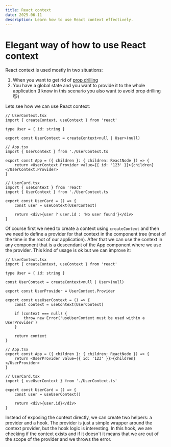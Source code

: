```yaml
---
title: React context
date: 2025-06-11
description: Learn how to use React context effectively.
---
```


# Elegant way of how to use React context

React context is used mostly in two situations:

1. When you want to get rid of [prop drilling](https://kentcdodds.com/blog/prop-drilling)
2. You have a global state and you want to provide it to the whole application (I know in this scenario you also want to avoid prop drilling 😼)

Lets see how we can use React context:

```tsx showLineNumbers
// UserContext.tsx
import { createContext, useContext } from 'react'

type User = { id: string }

export const UserContext = createContext<null | User>(null)

// App.tsx
import { UserContext } from './UserContext.ts

export const App = ({ children }: { children: ReactNode }) => {
	return <UserContext.Provider value={{ id: '123' }}>{children}</UserContext.Provider>
}

// UserCard.tsx
import { useContext } from 'react'
import { UserContext } from './UserContext.ts

export const UserCard = () => {
	const user = useContext(UserContext)

	return <div>{user ? user.id : 'No user found'}</div>
}
```

Of course first we need to create a context using `createContext` and then we need to define a provider for that context in the component tree (most of the time in the root of our application). After that we can use the context in any component that is a descendant of the App component where we use the provider. This kind of usage is ok but we can improve it:

```tsx showLineNumbers {8,10-18,27,29}#a
// UserContext.tsx
import { createContext, useContext } from 'react'

type User = { id: string }

const UserContext = createContext<null | User>(null)

export const UserProvider = UserContext.Provider

export const useUserContext = () => {
	const context = useContext(UserContext)

	if (context === null) {
		throw new Error('useUserContext must be used within a UserProvider')
	}

	return context
}

// App.tsx
export const App = ({ children }: { children: ReactNode }) => {
	return <UserProvider value={{ id: '123' }}>{children}</UserProvider>
}

// UserCard.tsx
import { useUserContext } from './UserContext.ts'

export const UserCard = () => {
	const user = useUserContext()

	return <div>{user.id}</div>
}
```

Instead of exposing the context directly, we can create two helpers: a provider and a hook. The provider is just a simple wrapper around the context provider, but the hook logic is interesting. In this hook, we are checking if the context exists and if it doesn`t it means that we are out of the scope of the provider and we throws the error.
